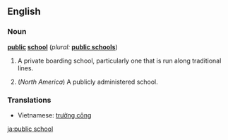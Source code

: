 ==English==

===Noun===
'''[[public]] [[school]]'''  (''plural:'' '''[[public schools]]''')
# {{UK}} A private boarding school, particularly one that is run along traditional lines.
# (''North America'') A publicly administered school.

===Translations===
*Vietnamese: [[trường công]]

[[ja:public school]]